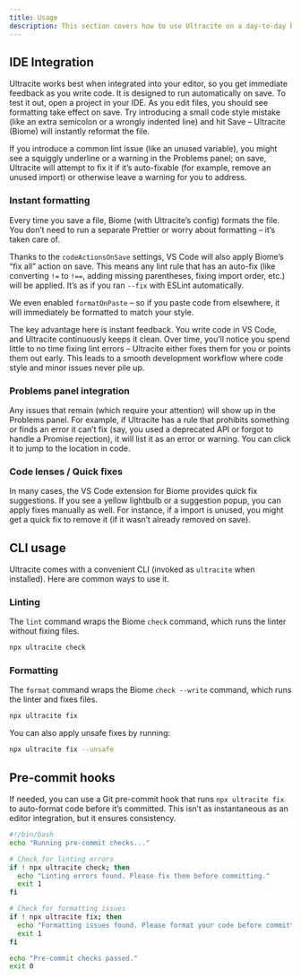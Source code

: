 ```yaml
---
title: Usage
description: This section covers how to use Ultracite on a day-to-day basis — covering the command-line interface, editor integration details, and typical workflows.
---
```


## IDE Integration

Ultracite works best when integrated into your editor, so you get immediate feedback as you write code. It is designed to run automatically on save. To test it out, open a project in your IDE. As you edit files, you should see formatting take effect on save. Try introducing a small code style mistake (like an extra semicolon or a wrongly indented line) and hit Save – Ultracite (Biome) will instantly reformat the file.

If you introduce a common lint issue (like an unused variable), you might see a squiggly underline or a warning in the Problems panel; on save, Ultracite will attempt to fix it if it’s auto-fixable (for example, remove an unused import) or otherwise leave a warning for you to address.

### Instant formatting

Every time you save a file, Biome (with Ultracite’s config) formats the file. You don’t need to run a separate Prettier or worry about formatting – it’s taken care of.

Thanks to the `codeActionsOnSave` settings, VS Code will also apply Biome’s “fix all” action on save. This means any lint rule that has an auto-fix (like converting `!=` to `!==`, adding missing parentheses, fixing import order, etc.) will be applied. It’s as if you ran `--fix` with ESLint automatically.

We even enabled `formatOnPaste` – so if you paste code from elsewhere, it will immediately be formatted to match your style.

The key advantage here is instant feedback. You write code in VS Code, and Ultracite continuously keeps it clean. Over time, you’ll notice you spend little to no time fixing lint errors – Ultracite either fixes them for you or points them out early. This leads to a smooth development workflow where code style and minor issues never pile up.

### Problems panel integration

Any issues that remain (which require your attention) will show up in the Problems panel. For example, if Ultracite has a rule that prohibits something or finds an error it can’t fix (say, you used a deprecated API or forgot to handle a Promise rejection), it will list it as an error or warning. You can click it to jump to the location in code.

### Code lenses / Quick fixes

In many cases, the VS Code extension for Biome provides quick fix suggestions. If you see a yellow lightbulb or a suggestion popup, you can apply fixes manually as well. For instance, if a import is unused, you might get a quick fix to remove it (if it wasn’t already removed on save).

## CLI usage

Ultracite comes with a convenient CLI (invoked as `ultracite` when installed). Here are common ways to use it.

### Linting

The `lint` command wraps the Biome `check` command, which runs the linter without fixing files.

```bash title="Terminal"
npx ultracite check
```

### Formatting

The `format` command wraps the Biome `check --write` command, which runs the linter and fixes files.

```bash title="Terminal"
npx ultracite fix
```

You can also apply unsafe fixes by running:

```bash title="Terminal"
npx ultracite fix --unsafe
```


## Pre-commit hooks

If needed, you can use a Git pre-commit hook that runs `npx ultracite fix` to auto-format code before it’s committed. This isn’t as instantaneous as an editor integration, but it ensures consistency.

```bash title=".git/hooks/pre-commit"
#!/bin/bash
echo "Running pre-commit checks..."

# Check for linting errors
if ! npx ultracite check; then
  echo "Linting errors found. Please fix them before committing."
  exit 1
fi

# Check for formatting issues
if ! npx ultracite fix; then
  echo "Formatting issues found. Please format your code before committing."
  exit 1
fi

echo "Pre-commit checks passed."
exit 0
```
